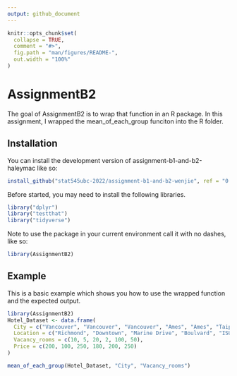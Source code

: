 ```yaml
---
output: github_document
---
```


<!-- README.md is generated from README.Rmd. Please edit that file -->

```r
knitr::opts_chunk$set(
  collapse = TRUE,
  comment = "#>",
  fig.path = "man/figures/README-",
  out.width = "100%"
)
```

# AssignmentB2

<!-- badges: start -->
<!-- badges: end -->

The goal of AssignmentB2 is to wrap that function in an R package. In this assignment, I wrapped the mean_of_each_group funciton into the R folder. 

## Installation

You can install the development version of assignment-b1-and-b2-haleymac like so:

``` r
install_github("stat545ubc-2022/assignment-b1-and-b2-wenjie", ref = "0.1.0")
```

Before started, you may need to install the following libraries. 

```R
library("dplyr")
library("testthat")
library("tidyverse")
```

Note to use the package in your current environment call it with no dashes, like so: 

```R
library(AssignmentB2)
```

## Example

This is a basic example which shows you how to use the wrapped function and the expected output. 

```R
library(AssignmentB2)
Hotel_Dataset <- data.frame(
  City = c("Vancouver", "Vancouver", "Vancouver", "Ames", "Ames", "Taipei"),
  Location = c("Richmond", "Downtown", "Marine Drive", "Boulvard", "ISU", "Dehui"),
  Vacancy_rooms = c(10, 5, 20, 2, 100, 50),
  Price = c(200, 100, 250, 180, 200, 250)
)

mean_of_each_group(Hotel_Dataset, "City", "Vacancy_rooms")
```
